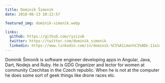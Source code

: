 ```yaml
---
title: Dominik Šimoník
date: 2018-06-13 10:22:57

featured_img: dominik-simonik.webp

links:
  github: https://github.com/ryzizub
  twitter: https://twitter.com/dominik_simonik
  linkedin: https://www.linkedin.com/in/dominik-%C5%A1imon%C3%ADk-11a14014b/
---
```


Dominik Šimoník is software engineer developing apps in Angular, Java, Dart, Nodejs and Ruby. He is GDG Organizer and lector for women at community Czechitas in the Czech republic. When he is not at the computer he does some sort of geek things like drone races etc.
